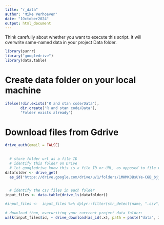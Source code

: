 ```yaml
---
title: "r_data"
author: "Mike Verhoeven"
date: "1October2024"
output: html_document
---
```


Think carefully about whether you want to execute this script. It will overwrite same-named data in your project Data folder.



```r
library(purrr)
library("googledrive")
library(data.table)
```


# Create data folder on your local machine
```r
ifelse(!dir.exists("R and stan code/Data"), 
       dir.create("R and stan code/Data"), 
       "Folder exists already")
```

# Download files from Gdrive
```r
drive_auth(email = FALSE)
  
  
  # store folder url as a file ID
  # identify this folder on Drive
  # let googledrive know this is a file ID or URL, as opposed to file name
datafolder <- drive_get(
  as_id("https://drive.google.com/drive/u/1/folders/1MHMK0BsUYe-C6B_bjjkIoIE0rft8iygA")) #ZM/WAE - HK Data folder in Hansen GDrive

    
  # identify the csv files in each folder
input_files <- data.table(drive_ls(datafolder))

#input_files <-  input_files %>% dplyr::filter(str_detect(name, ".csv"))
  
# download them, overwriting your currrent project data folder:
walk(input_files$id, ~ drive_download(as_id(.x), path = paste("data", input_files[id==.x, name], sep = "/"), overwrite = T ))

```

